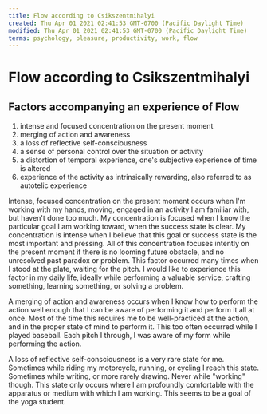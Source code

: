 ```yaml
---
title: Flow according to Csikszentmihalyi
created: Thu Apr 01 2021 02:41:53 GMT-0700 (Pacific Daylight Time)
modified: Thu Apr 01 2021 02:41:53 GMT-0700 (Pacific Daylight Time)
terms: psychology, pleasure, productivity, work, flow
---
```


# Flow according to Csikszentmihalyi

## Factors accompanying an experience of Flow

1. intense and focused concentration on the present moment
2. merging of action and awareness
3. a loss of reflective self-consciousness
4. a sense of personal control over the situation or activity
5. a distortion of temporal experience, one's subjective experience of time is altered
6. experience of the activity as intrinsically rewarding, also referred to as autotelic experience

Intense, focused concentration on the present moment occurs when I'm working with my hands, moving, engaged in an activity I am familiar with, but haven't done too much. My concentration is focused when I know the particular goal I am working toward, when the success state is clear. My concentration is intense when I believe that this goal or success state is the most important and pressing. All of this concentration focuses intently on the present moment if there is no looming future obstacle, and no unresolved past paradox or problem. This factor occurred many times when I stood at the plate, waiting for the pitch. I would like to experience this factor in my daily life, ideally while performing a valuable service, crafting something, learning something, or solving a problem.

A merging of action and awareness occurs when I know how to perform the action well enough that I can be aware of performing it and perform it all at once. Most of the time this requires me to be well-practiced at the action, and in the proper state of mind to perform it. This too often occurred while I played baseball. Each pitch I through, I was aware of my form while performing the action.

A loss of reflective self-consciousness is a very rare state for me. Sometimes while riding my motorcycle, running, or cycling I reach this state. Sometimes while writing, or more rarely drawing. Never while "working" though. This state only occurs where I am profoundly comfortable with the apparatus or medium with which I am working. This seems to be a goal of the yoga student.
